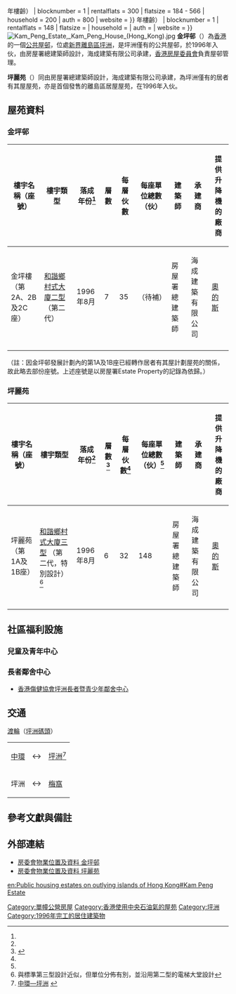 {{Coord|22.2871|114.0372|display=title}}
{{HKPublicHousing |
| housename = <!--[[File:Logo_of_Hong_Kong_Housing_Authority.svg|20px]]--> 金坪邨 <br />Kam Peng Estate
| authority =
| photo = HK_KamPengEstate_PengLaiCourt.JPG
| phototitle = 左邊為金坪邨
| district = 離島區
| address = 坪洲坪利路21號<ref name=address></ref>
| type = 1
| year = 1996年<ref name=address></ref>（{{#expr:{{Currentyear}} - 1996}}年樓齡）
| blocknumber = 1
| rentalflats = 300
| flatsize = 184 - 566
| household = 200
| auth = 800
| website = 
}}
{{HKPublicHousing |
| authority =
| photo = HK_KamPengEstate_PengLaiCourt.JPG
| phototitle = 右邊為坪麗苑
| district = 離島區
| housename = <!--[[File:Logo_of_Hong_Kong_Housing_Authority.svg|20px]]--> 坪麗苑 <br /> Peng Lai Court
| address = 坪洲樂坪街2號<ref name=address>{{Cite web |url=https://www.rvd.gov.hk/doc/tc/nt.pdf |title=差餉物業估價署-樓宇名稱 第二冊：新界 2020年10月 |accessdate=2018年9月15日 |date=2020-10 |publisher=差餉物業估價署 |language= |archive-date=2021-01-08 |archive-url=https://web.archive.org/web/20210108155702/https://www.rvd.gov.hk/doc/tc/nt.pdf |dead-url=yes }}</ref>
| type = 3
| year = 1996年<ref name=address></ref>（{{#expr:{{Currentyear}} - 1996}}年樓齡） 
| blocknumber = 1
| rentalflats = 148
| flatsize = {{convert|39|to|59|sqm|sqft|abbr=on|disp=br}}
| household = 
| auth = 
| website = 
}}
[[File:Kam_Peng_Estate,_Kam_Peng_House_(Hong_Kong).jpg|thumb]]
'''金坪邨'''（{{lang-en|Kam Peng Estate}}）為[[香港|香港]]的一個[[香港公共屋邨|公共屋邨]]，位處[[新界|新界]][[離島區|離島區]][[坪洲|坪洲]]，是坪洲僅有的公共屋邨，於1996年入伙，由房屋署總建築師設計，海成建築有限公司承建，[[香港房屋委員會|香港房屋委員會]]負責屋邨管理。

'''坪麗苑'''（{{lang-en|Peng Lai Court}}）同由房屋署總建築師設計，海成建築有限公司承建，為坪洲僅有的居者有其屋屋苑，亦是首個發售的離島區居屋屋苑，在1996年入伙。

== 屋苑資料 ==
=== 金坪邨 ===

{| class="wikitable" style="text-align: center"
|-
! 樓宇名稱（座號）!! 樓宇類型 !! 落成年份<ref name=address></ref> 
!層數
!每層伙數
!每座單位總數（伙）
!建築師
!承建商
!提供升降機的廠商
|-
|金坪樓（第2A、2B及2C座）||[[和諧式大廈#鄉村式大廈|和諧鄉村式大廈二型]]
（第二代）
| 1996年8月
|7
|35
|（待補）
|房屋署總建築師
|海成建築有限公司
|[[奧的斯電梯公司#香港|奧的斯]]
|-
|}

（註：因金坪邨發展計劃內的第1A及1B座已經轉作居者有其屋計劃屋苑的關係，故此略去部份座號。上述座號是以房屋署Estate Property的記錄為依歸。）

=== 坪麗苑 ===

{| class="wikitable" style="text-align: center"
|-
! 樓宇名稱（座號） !! 樓宇類型 !! 落成年份<ref name=address></ref> 
!層數<ref name=":1">{{Cite web|title=中原數據 - 東涌/離島 坪麗苑 的全部期數|url=http://hk.centadata.com/basicinfo.aspx?type=1&code=CJRRQRSXRD&ref=CD2_Detail|author=中原地產|archive-date=2021-05-15 |archive-url=https://web.archive.org/web/20210515033258/http://hk.centadata.com/basicinfo.aspx?type=1&code=CJRRQRSXRD&ref=CD2_Detail |dead-url=no }}</ref>
!每層伙數<ref name=":1" />
!每座單位總數（伙）<ref name=":1" />
!建築師
!承建商
!提供升降機的廠商
|-
| 坪麗苑（第1A及1B座） || [[和諧式大廈#鄉村式大廈|和諧鄉村式大廈三型]]
（第二代，特別設計）<ref>與標準第三型設計近似，但單位分佈有別，並沿用第二型的電梯大堂設計</ref>
| 1996年8月
|6
|32
|148
|房屋署總建築師
|海成建築有限公司
|[[奧的斯電梯公司#香港|奧的斯]]
|-
|}

== 社區福利設施 ==
===兒童及青年中心===
===長者鄰舍中心===
*[http://www.hkphab.org.hk/zh-hk/pc-nec-home-page 香港傷健協會坪洲長者暨青少年鄰舍中心] {{Wayback|url=http://www.hkphab.org.hk/zh-hk/pc-nec-home-page |date=20201026130253 }}

==交通==
;[[渡輪|渡輪]]（[[坪洲碼頭|坪洲碼頭]]）
{| border="0"  
|-  
| [[中環碼頭|中環]] || ↔ || [[坪洲碼頭|坪洲]]<ref>[http://www.td.gov.hk/tc/transport_in_hong_kong/public_transport/ferries/service_details/#o03 中環—坪洲] {{Wayback|url=https://www.td.gov.hk/tc/transport_in_hong_kong/public_transport/ferries/service_details/ |date=20211128103643 }}</ref>
|-  
| 坪洲 || ↔ || [[梅窩碼頭|梅窩]] || ↔ || [[芝麻灣|芝麻灣]] || ↔ || [[長洲渡輪碼頭|長洲]] ([[橫水渡_(新渡輪)|橫水渡]])<ref>[http://www.td.gov.hk/tc/transport_in_hong_kong/public_transport/ferries/service_details/#o08 坪洲—梅窩—芝蔴灣—長洲] {{Wayback|url=https://www.td.gov.hk/tc/transport_in_hong_kong/public_transport/ferries/service_details/ |date=20211128103643 }}</ref>
|}

== 參考文獻與備註 ==
{{reflist}}

==外部連結==
*[http://www.housingauthority.gov.hk/tc/global-elements/estate-locator/detail.html?propertyType=1&id=2839 房委會物業位置及資料 金坪邨] {{Wayback|url=https://www.housingauthority.gov.hk/tc/global-elements/estate-locator/detail.html?propertyType=1&id=2839 |date=20200503102714 }}
*[http://www.housingauthority.gov.hk/tc/global-elements/estate-locator/detail.html?propertyType=2&id=3166 房委會物業位置及資料 坪麗苑] {{Wayback|url=https://www.housingauthority.gov.hk/tc/global-elements/estate-locator/detail.html?propertyType=2&id=3166 |date=20181010024330 }}

{{離島區公共屋邨}}
{{離島區居屋屋苑}}
{{DEFAULTSORT:Kam Peng Estate}}
[[Category:單幢公營房屋|Category:單幢公營房屋]]
[[Category:香港使用中央石油氣的屋苑|Category:香港使用中央石油氣的屋苑]]
[[Category:坪洲|Category:坪洲]]
[[Category:1996年完工的居住建築物|Category:1996年完工的居住建築物]]
[[en:Public_housing_estates_on_outlying_islands_of_Hong_Kong#Kam_Peng_Estate|en:Public housing estates on outlying islands of Hong Kong#Kam Peng Estate]]